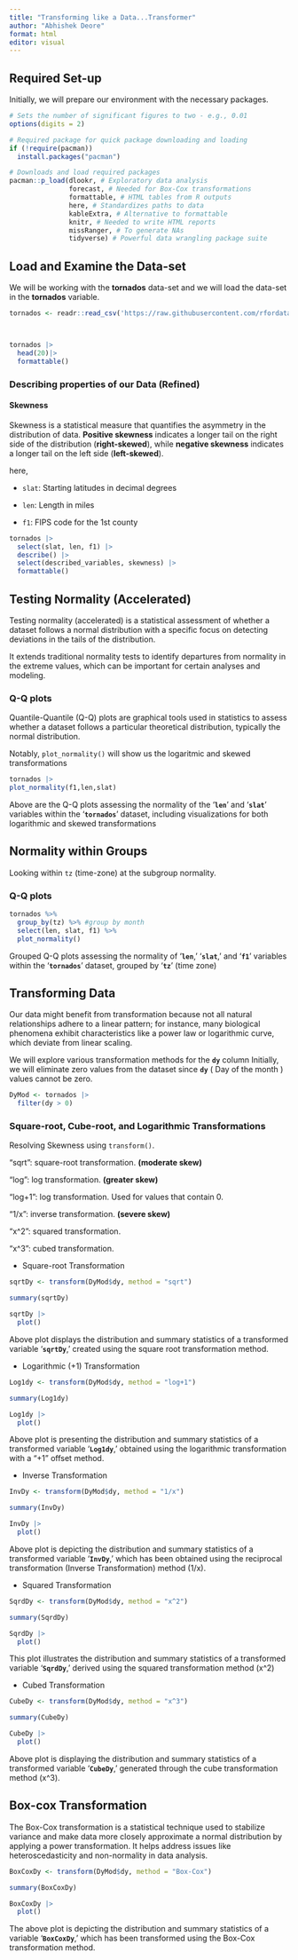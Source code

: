 ```yaml
---
title: "Transforming like a Data...Transformer"
author: "Abhishek Deore"
format: html
editor: visual
---
```


## Required Set-up

Initially, we will prepare our environment with the necessary packages.

```r
# Sets the number of significant figures to two - e.g., 0.01
options(digits = 2)

# Required package for quick package downloading and loading 
if (!require(pacman))  
  install.packages("pacman")

# Downloads and load required packages
pacman::p_load(dlookr, # Exploratory data analysis
               forecast, # Needed for Box-Cox transformations
               formattable, # HTML tables from R outputs
               here, # Standardizes paths to data
               kableExtra, # Alternative to formattable
               knitr, # Needed to write HTML reports
               missRanger, # To generate NAs
               tidyverse) # Powerful data wrangling package suite
```

## Load and Examine the Data-set

We will be working with the **tornados** data-set and we will load the data-set in the **tornados** variable.

```r
tornados <- readr::read_csv('https://raw.githubusercontent.com/rfordatascience/tidytuesday/master/data/2023/2023-05-16/tornados.csv')



tornados |>
  head(20)|>
  formattable()
```

### Describing properties of our Data (Refined)

#### Skewness

Skewness is a statistical measure that quantifies the asymmetry in the distribution of data. **Positive skewness** indicates a longer tail on the right side of the distribution (**right-skewed**), while **negative skewness** indicates a longer tail on the left side (**left-skewed**).

here,

-   `slat`: Starting latitudes in decimal degrees

-   `len`: Length in miles

-   `f1`: FIPS code for the 1st county

```r
tornados |>
  select(slat, len, f1) |>
  describe() |>
  select(described_variables, skewness) |>
  formattable()
```

## **Testing Normality (Accelerated)**

Testing normality (accelerated) is a statistical assessment of whether a dataset follows a normal distribution with a specific focus on detecting deviations in the tails of the distribution.

It extends traditional normality tests to identify departures from normality in the extreme values, which can be important for certain analyses and modeling.

### Q-Q plots

Quantile-Quantile (Q-Q) plots are graphical tools used in statistics to assess whether a dataset follows a particular theoretical distribution, typically the normal distribution.

Notably, `plot_normality()` will show us the logaritmic and skewed transformations

```r
tornados |>
plot_normality(f1,len,slat)
```

Above are the Q-Q plots assessing the normality of the '**`len`**' and '**`slat`**' variables within the '**`tornados`**' dataset, including visualizations for both logarithmic and skewed transformations

## Normality within Groups

Looking within `tz` (time-zone) at the subgroup normality.

### Q-Q plots

```r
tornados %>%
  group_by(tz) %>% #group by month
  select(len, slat, f1) %>%
  plot_normality()
```

Grouped Q-Q plots assessing the normality of '**`len`**,' '**`slat`**,' and '**`f1`**' variables within the '**`tornados`**' dataset, grouped by '**`tz`**' (time zone)

## Transforming Data

Our data might benefit from transformation because not all natural relationships adhere to a linear pattern; for instance, many biological phenomena exhibit characteristics like a power law or logarithmic curve, which deviate from linear scaling.

We will explore various transformation methods for the **`dy`** column Initially, we will eliminate zero values from the dataset since **`dy`** ( Day of the month ) values cannot be zero.

```r
DyMod <- tornados |>
  filter(dy > 0)
```

### **Square-root, Cube-root, and Logarithmic Transformations**

Resolving Skewness using `transform()`.

"sqrt": square-root transformation. **(moderate skew)**

"log": log transformation. **(greater skew)**

"log+1": log transformation. Used for values that contain 0.

"1/x": inverse transformation. **(severe skew)**

"x\^2": squared transformation.

"x\^3": cubed transformation.

-   Square-root Transformation

```r
sqrtDy <- transform(DyMod$dy, method = "sqrt") 

summary(sqrtDy)
```

```r
sqrtDy |>
  plot()
```

Above plot displays the distribution and summary statistics of a transformed variable '**`sqrtDy`**,' created using the square root transformation method.

-   Logarithmic (+1) Transformation

```r
Log1dy <- transform(DyMod$dy, method = "log+1") 

summary(Log1dy)
```

```r
Log1dy |>
  plot()
```

Above plot is presenting the distribution and summary statistics of a transformed variable '**`Log1dy`**,' obtained using the logarithmic transformation with a "+1" offset method.

-   Inverse Transformation

```r
InvDy <- transform(DyMod$dy, method = "1/x") 

summary(InvDy)
```

```r
InvDy |>
  plot()
```

Above plot is depicting the distribution and summary statistics of a transformed variable '**`InvDy`**,' which has been obtained using the reciprocal transformation (Inverse Transformation) method (1/x).

-   Squared Transformation

```r
SqrdDy <- transform(DyMod$dy, method = "x^2") 

summary(SqrdDy)
```

```r
SqrdDy |>
  plot()
```

This plot illustrates the distribution and summary statistics of a transformed variable '**`SqrdDy`**,' derived using the squared transformation method (x\^2)

-   Cubed Transformation

```r
CubeDy <- transform(DyMod$dy, method = "x^3") 

summary(CubeDy)
```

```r
CubeDy |>
  plot()
```

Above plot is displaying the distribution and summary statistics of a transformed variable '**`CubeDy`**,' generated through the cube transformation method (x\^3).

## Box-cox Transformation

The Box-Cox transformation is a statistical technique used to stabilize variance and make data more closely approximate a normal distribution by applying a power transformation. It helps address issues like heteroscedasticity and non-normality in data analysis.

```r
BoxCoxDy <- transform(DyMod$dy, method = "Box-Cox") 

summary(BoxCoxDy)
```

```r
BoxCoxDy |>
  plot()
```

The above plot is depicting the distribution and summary statistics of a variable '**`BoxCoxDy`**,' which has been transformed using the Box-Cox transformation method.
